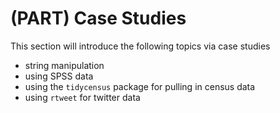 # (PART) Case Studies {-}


This section will introduce the following topics via case studies

- string manipulation
- using SPSS data
- using the `tidycensus` package for pulling in census data
- using `rtweet` for twitter data